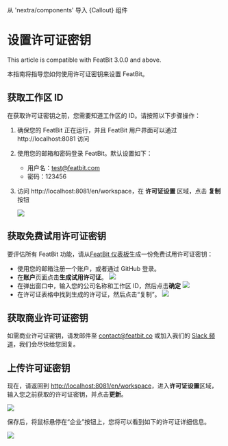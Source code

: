 
从 'nextra/components' 导入 {Callout} 组件

# 设置许可证密钥

<Callout type="info">
  This article is compatible with FeatBit 3.0.0 and above.
</Callout>


本指南将指导您如何使用许可证密钥来设置 FeatBit。

## 获取工作区 ID

在获取许可证密钥之前，您需要知道工作区的 ID。请按照以下步骤操作：

1. 确保您的 FeatBit 正在运行，并且 FeatBit 用户界面可以通过 http://localhost:8081 访问
2. 使用您的邮箱和密码登录 FeatBit。默认设置如下：
   - 用户名：test@featbit.com
   - 密码：123456

3. 访问 http://localhost:8081/en/workspace，在 **许可证设置** 区域，点击 **复制** 按钮

   ![](./assets/workspaceid.png)

## 获取免费试用许可证密钥

要评估所有 FeatBit 功能，请从[FeatBit 仪表板](https://dashboard.featbit.co/account)生成一份免费试用许可证密钥：

- 使用您的邮箱注册一个账户，或者通过 GitHub 登录。
- 在**账户**页面点击**生成试用许可证**。
  ![](./assets/request-trial-license1.png)
- 在弹出窗口中，输入您的公司名称和工作区 ID，然后点击**确定**
  ![](./assets/request-trial-license2.png)
- 在许可证表格中找到生成的许可证，然后点击“复制”。
  ![](./assets/request-trial-license3.png)

## 获取商业许可证密钥

如需商业许可证密钥，请发邮件至 [contact@featbit.co](mailto:contact@featbit.co) 或加入我们的 [Slack 频道](https://join.slack.com/t/featbit/shared_invite/zt-1ew5e2vbb-x6Apan1xZOaYMnFzqZkGNQ)，我们会尽快给您回复。
## 上传许可证密钥

现在，请返回到 [http://localhost:8081/en/workspace](http://localhost:8081/en/workspace)，进入**许可证设置**区域，输入您之前获取的许可证密钥，并点击**更新**。

![](./assets/save_license_key.png)

保存后，将鼠标悬停在“企业”按钮上，您将可以看到如下的许可证详细信息。

![](./assets/check-license.png)
